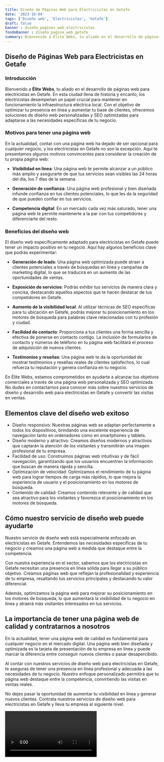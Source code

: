 ```yaml
---
title: Diseño de Páginas Web para Electricistas en Getafe
date: '2023-10-04'
tags: ['Diseño web', 'Electricistas', 'Getafe']
draft: false
banner : diseño_paginas_web_electricistas
fondoBanner : diseño_pagina_web_getafe
summary: Bienvenido a Élite Webs, tu aliado en el desarrollo de páginas web para electricistas en Getafe. En esta ciudad llena de historia y encanto, los electricistas desempeñan un papel crucial para mantener en funcionamiento la infraestructura eléctrica local. Con el objetivo de optimizar tu presencia en línea y aumentar tu base de clientes, ofrecemos soluciones de diseño web personalizadas y SEO optimizadas para adaptarse a las necesidades específicas de tu negocio.
---
```


## Diseño de Páginas Web para Electricistas en Getafe

### Introducción

Bienvenido a **Élite Webs**, tu aliado en el desarrollo de páginas web para electricistas en Getafe. En esta ciudad llena de historia y encanto, los electricistas desempeñan un papel crucial para mantener en funcionamiento la infraestructura eléctrica local. Con el objetivo de optimizar tu presencia en línea y aumentar tu base de clientes, ofrecemos soluciones de diseño web personalizadas y SEO optimizadas para adaptarse a las necesidades específicas de tu negocio.

### Motivos para tener una página web

En la actualidad, contar con una página web ha dejado de ser opcional para cualquier negocio, y los electricistas en Getafe no son la excepción. Aquí te presentamos algunos motivos convincentes para considerar la creación de tu propia página web:

- **Visibilidad en línea**: Una página web te permite alcanzar a un público más amplio y asegurarte de que tus servicios sean visibles las 24 horas del día, los 7 días de la semana.

- **Generación de confianza**: Una página web profesional y bien diseñada infunde confianza en tus clientes potenciales, lo que les da la seguridad de que pueden confiar en tus servicios.

- **Competencia digital**: En un mercado cada vez más saturado, tener una página web te permite mantenerte a la par con tus competidores y diferenciarte del resto.

### Beneficios del diseño web

El diseño web específicamente adaptado para electricistas en Getafe puede tener un impacto positivo en tu negocio. Aquí hay algunos beneficios clave que podrás experimentar:

- **Generación de leads**: Una página web optimizada puede atraer a clientes potenciales a través de búsquedas en línea y campañas de marketing digital, lo que se traducirá en un aumento de las oportunidades de ventas.

- **Exposición de servicios**: Podrás exhibir tus servicios de manera clara y concisa, destacando aquellos aspectos que te hacen destacar de tus competidores en Getafe.

- **Aumento de la visibilidad local**: Al utilizar técnicas de SEO específicas para tu ubicación en Getafe, podrás mejorar tu posicionamiento en los motores de búsqueda para palabras clave relacionadas con tu profesión y ciudad.

- **Facilidad de contacto**: Proporciona a tus clientes una forma sencilla y efectiva de ponerse en contacto contigo. La inclusión de formularios de contacto y números de teléfono en tu página web facilitará el proceso de adquisición de nuevos clientes.

- **Testimonios y reseñas**: Una página web te da la oportunidad de mostrar testimonios y reseñas reales de clientes satisfechos, lo cual refuerza tu reputación y genera confianza en tu negocio.

En Élite Webs, estamos comprometidos en ayudarte a alcanzar tus objetivos comerciales a través de una página web personalizada y SEO optimizada. No dudes en contactarnos para conocer más sobre nuestros servicios de diseño y desarrollo web para electricistas en Getafe y convertir las visitas en ventas.

<GifSeo />

<Cta />

## Elementos clave del diseño web exitoso

- Diseño responsivo: Nuestras páginas web se adaptan perfectamente a todos los dispositivos, brindando una excelente experiencia de navegación tanto en ordenadores como en smartphones y tablets.
- Diseño moderno y atractivo: Creamos diseños modernos y atractivos que captarán la atención de los visitantes y transmitirán una imagen profesional de tu empresa.
- Facilidad de uso: Construimos páginas web intuitivas y de fácil navegación, garantizando que los usuarios encuentren la información que buscan de manera rápida y sencilla.
- Optimización de velocidad: Optimizamos el rendimiento de tu página web para lograr tiempos de carga más rápidos, lo que mejora la experiencia de usuario y el posicionamiento en los motores de búsqueda.
- Contenido de calidad: Creamos contenido relevante y de calidad que sea atractivo para los visitantes y favorezca el posicionamiento en los motores de búsqueda.
  
## Cómo nuestro servicio de diseño web puede ayudarte

Nuestro servicio de diseño web está especialmente enfocado en electricistas en Getafe. Entendemos las necesidades específicas de tu negocio y creamos una página web a medida que destaque entre la competencia.

Con nuestra experiencia en el sector, sabemos que los electricistas en Getafe necesitan una presencia en línea sólida para llegar a su público objetivo. Creamos páginas web que reflejan la profesionalidad y experiencia de tu empresa, resaltando tus servicios principales y destacando tu valor diferencial.

Además, optimizamos la página web para mejorar su posicionamiento en los motores de búsqueda, lo que aumentará la visibilidad de tu negocio en linea y atraerá más visitantes interesados en tus servicios.

## La importancia de tener una página web de calidad y contratarnos a nosotros

En la actualidad, tener una página web de calidad es fundamental para cualquier negocio en el mercado digital. Una página web bien diseñada y optimizada es la tarjeta de presentación de tu empresa en línea y puede marcar la diferencia entre conseguir nuevos clientes o pasar desapercibido.

Al contar con nuestros servicios de diseño web para electricistas en Getafe, te aseguras de tener una presencia en línea profesional y adecuada a las necesidades de tu negocio. Nuestro enfoque personalizado permitirá que tu página web destaque entre la competencia, convirtiendo las visitas en ventas reales.

No dejes pasar la oportunidad de aumentar tu visibilidad en línea y generar nuevos clientes. Contrata nuestros servicios de diseño web para electricistas en Getafe y lleva tu empresa al siguiente nivel.

<Video />

<CtaBot job='Electricistas' city='Getafe'/>

<Gmaps query='Getafe+españa+maps' />